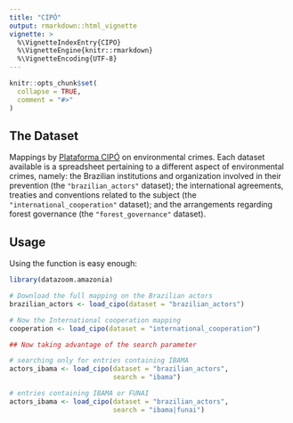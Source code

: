 ---
title: "CIPÓ"
output: rmarkdown::html_vignette
vignette: >
  %\VignetteIndexEntry{CIPO}
  %\VignetteEngine{knitr::rmarkdown}
  %\VignetteEncoding{UTF-8}
---

```{r, include = FALSE}
knitr::opts_chunk$set(
  collapse = TRUE,
  comment = "#>"
)
```

## The Dataset

Mappings by [Plataforma CIPÓ](https://plataformacipo.org/) on environmental crimes. Each dataset available is a spreadsheet pertaining to a different aspect of environmental crimes, namely: the Brazilian institutions and organization involved in their prevention (the `"brazilian_actors"` dataset); the international agreements, treaties and conventions related to the subject (the `"international_cooperation"` dataset); and the arrangements regarding forest governance (the `"forest_governance"` dataset).

## Usage

Using the function is easy enough:

```{r, eval=FALSE}
library(datazoom.amazonia)

# Download the full mapping on the Brazilian actors
brazilian_actors <- load_cipo(dataset = "brazilian_actors")

# Now the International cooperation mapping
cooperation <- load_cipo(dataset = "international_cooperation")

## Now taking advantage of the search parameter

# searching only for entries containing IBAMA
actors_ibama <- load_cipo(dataset = "brazilian_actors",
                          search = "ibama")

# entries containing IBAMA or FUNAI
actors_ibama <- load_cipo(dataset = "brazilian_actors",
                          search = "ibama|funai")
```
